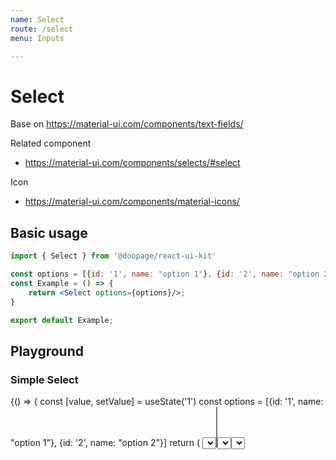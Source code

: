 ```yaml
---
name: Select
route: /select
menu: Inputs

---
```








# Select
Base on https://material-ui.com/components/text-fields/

Related component
- https://material-ui.com/components/selects/#select

Icon
- https://material-ui.com/components/material-icons/

## Basic usage

```jsx
import { Select } from '@doopage/react-ui-kit'

const options = [{id: '1', name: "option 1"}, {id: '2', name: "option 2"}]
const Example = () => {
    return <Select options={options}/>;
}

export default Example;
```

## Playground

### Simple Select
<Playground>
    {() =>
    {
        const [value, setValue] = useState('1')
        const options = [{id: '1', name: "option 1"}, {id: '2', name: "option 2"}]
        return (
            <Select
                options={options}
                label='Select'
                fullWidth
                value={value}
                onChange={e => setValue(e.target.value)}
            />
        )
    }}
</Playground>

### Multiple Select
<Playground>
    {() =>
    {
        const [value, setValue] = useState(['1'])
        const options = [{id: '1', name: "option 1"}, {id: '2', name: "option 2"}]
        return (
            <Select
                multiple
                options={options}
                label='Select'
                fullWidth
                value={value}
                onChange={e => setValue(e.target.value)}
            />
        )
    }}
</Playground>

### Advanced
<Playground>
    <Select
        options={[{id: '1', name: "option 1", icon: <AdbIcon/>, description: 'description options'}]}
        label='Select'
        fullWidth
    />
    <Select
        options={[1, 2, 3, 4, 5]}
        label='Select'
        fullWidth
    />
</Playground>

## Properties

### Option
<Props of={SelectOption} table/>

### Select
<Props of={Select} table/>


